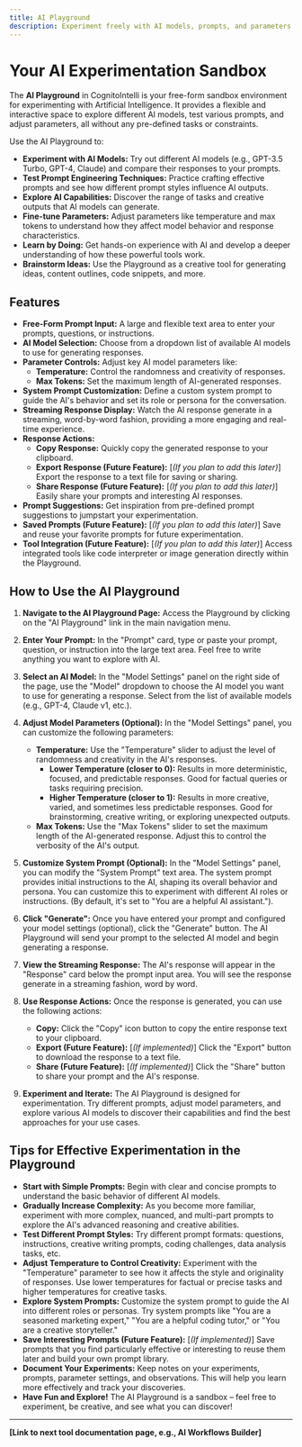 ```yaml
---
title: AI Playground
description: Experiment freely with AI models, prompts, and parameters in a sandbox environment.
---
```


# Your AI Experimentation Sandbox

The **AI Playground** in CognitoIntelli is your free-form sandbox environment for experimenting with Artificial Intelligence.  It provides a flexible and interactive space to explore different AI models, test various prompts, and adjust parameters, all without any pre-defined tasks or constraints.

Use the AI Playground to:

- **Experiment with AI Models:**  Try out different AI models (e.g., GPT-3.5 Turbo, GPT-4, Claude) and compare their responses to your prompts.
- **Test Prompt Engineering Techniques:**  Practice crafting effective prompts and see how different prompt styles influence AI outputs.
- **Explore AI Capabilities:** Discover the range of tasks and creative outputs that AI models can generate.
- **Fine-tune Parameters:**  Adjust parameters like temperature and max tokens to understand how they affect model behavior and response characteristics.
- **Learn by Doing:**  Get hands-on experience with AI and develop a deeper understanding of how these powerful tools work.
- **Brainstorm Ideas:**  Use the Playground as a creative tool for generating ideas, content outlines, code snippets, and more.

## Features

- **Free-Form Prompt Input:**  A large and flexible text area to enter your prompts, questions, or instructions.
- **AI Model Selection:** Choose from a dropdown list of available AI models to use for generating responses.
- **Parameter Controls:**  Adjust key AI model parameters like:
    - **Temperature:** Control the randomness and creativity of responses.
    - **Max Tokens:**  Set the maximum length of AI-generated responses.
- **System Prompt Customization:**  Define a custom system prompt to guide the AI's behavior and set its role or persona for the conversation.
- **Streaming Response Display:**  Watch the AI response generate in a streaming, word-by-word fashion, providing a more engaging and real-time experience.
- **Response Actions:**
    - **Copy Response:**  Quickly copy the generated response to your clipboard.
    - **Export Response (Future Feature):** [*(If you plan to add this later)*] Export the response to a text file for saving or sharing.
    - **Share Response (Future Feature):** [*(If you plan to add this later)*] Easily share your prompts and interesting AI responses.
- **Prompt Suggestions:**  Get inspiration from pre-defined prompt suggestions to jumpstart your experimentation.
- **Saved Prompts (Future Feature):** [*(If you plan to add this later)*] Save and reuse your favorite prompts for future experimentation.
- **Tool Integration (Future Feature):** [*(If you plan to add this later)*] Access integrated tools like code interpreter or image generation directly within the Playground.

## How to Use the AI Playground

1.  **Navigate to the AI Playground Page:** Access the Playground by clicking on the "AI Playground" link in the main navigation menu.

2.  **Enter Your Prompt:** In the "Prompt" card, type or paste your prompt, question, or instruction into the large text area.  Feel free to write anything you want to explore with AI.

3.  **Select an AI Model:**  In the "Model Settings" panel on the right side of the page, use the "Model" dropdown to choose the AI model you want to use for generating a response. Select from the list of available models (e.g., GPT-4, Claude v1, etc.).

4.  **Adjust Model Parameters (Optional):** In the "Model Settings" panel, you can customize the following parameters:
    - **Temperature:** Use the "Temperature" slider to adjust the level of randomness and creativity in the AI's responses.
        - **Lower Temperature (closer to 0):**  Results in more deterministic, focused, and predictable responses. Good for factual queries or tasks requiring precision.
        - **Higher Temperature (closer to 1):**  Results in more creative, varied, and sometimes less predictable responses. Good for brainstorming, creative writing, or exploring unexpected outputs.
    - **Max Tokens:** Use the "Max Tokens" slider to set the maximum length of the AI-generated response.  Adjust this to control the verbosity of the AI's output.

5.  **Customize System Prompt (Optional):**  In the "Model Settings" panel, you can modify the "System Prompt" text area. The system prompt provides initial instructions to the AI, shaping its overall behavior and persona. You can customize this to experiment with different AI roles or instructions. (By default, it's set to "You are a helpful AI assistant.").

6.  **Click "Generate":** Once you have entered your prompt and configured your model settings (optional), click the "Generate" button. The AI Playground will send your prompt to the selected AI model and begin generating a response.

7.  **View the Streaming Response:**  The AI's response will appear in the "Response" card below the prompt input area. You will see the response generate in a streaming fashion, word by word.

8.  **Use Response Actions:** Once the response is generated, you can use the following actions:
    - **Copy:** Click the "Copy" icon button to copy the entire response text to your clipboard.
    - **Export (Future Feature):** [*(If implemented)*] Click the "Export" button to download the response to a text file.
    - **Share (Future Feature):** [*(If implemented)*] Click the "Share" button to share your prompt and the AI's response.

9.  **Experiment and Iterate:** The AI Playground is designed for experimentation.  Try different prompts, adjust model parameters, and explore various AI models to discover their capabilities and find the best approaches for your use cases.

## Tips for Effective Experimentation in the Playground

- **Start with Simple Prompts:** Begin with clear and concise prompts to understand the basic behavior of different AI models.
- **Gradually Increase Complexity:**  As you become more familiar, experiment with more complex, nuanced, and multi-part prompts to explore the AI's advanced reasoning and creative abilities.
- **Test Different Prompt Styles:**  Try different prompt formats: questions, instructions, creative writing prompts, coding challenges, data analysis tasks, etc.
- **Adjust Temperature to Control Creativity:** Experiment with the "Temperature" parameter to see how it affects the style and originality of responses. Use lower temperatures for factual or precise tasks and higher temperatures for creative tasks.
- **Explore System Prompts:**  Customize the system prompt to guide the AI into different roles or personas. Try system prompts like "You are a seasoned marketing expert," "You are a helpful coding tutor," or "You are a creative storyteller."
- **Save Interesting Prompts (Future Feature):** [*(If implemented)*] Save prompts that you find particularly effective or interesting to reuse them later and build your own prompt library.
- **Document Your Experiments:** Keep notes on your experiments, prompts, parameter settings, and observations. This will help you learn more effectively and track your discoveries.
- **Have Fun and Explore!** The AI Playground is a sandbox – feel free to experiment, be creative, and see what you can discover!

---

**[Link to next tool documentation page, e.g., AI Workflows Builder]**